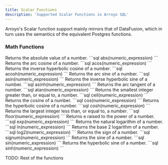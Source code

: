 ```yaml
---
title: Scalar Functions
description: 'Supported Scalar Functions in Arroyo SQL'
---
```


Arroyo's Scalar function support mainly mirrors that of DataFusion, 
which in turn uses the semantics of the equivalent Postgres functions.

### Math Functions

<Accordion title="abs">
Returns the absolute value of a number.
```sql
abs(numeric_expression)
```
</Accordion>


<Accordion title="acos">
Returns the arc cosine of a number.
```sql
acos(numeric_expression)
```
</Accordion>

<Accordion title="acosh">
Returns the inverse hyperbolic cosine of a number.
```sql
acosh(numeric_expression)
```
</Accordion>

<Accordion title="asin">
Returns the arc sine of a number.
```sql
asin(numeric_expression)
```
</Accordion>

<Accordion title="asinh">
Returns the inverse hyperbolic sine of a number.
```sql
asinh(numeric_expression)
```
</Accordion>

<Accordion title="atan">
Returns the arc tangent of a number.
```sql
atan(numeric_expression)
```
</Accordion>

<Accordion title="ceil">
Returns the smallest integer greater than, or equal to, a number.
```sql
ceil(numeric_expression)
```
</Accordion>

<Accordion title="cos">
Returns the cosine of a number.
```sql
cos(numeric_expression)
```
</Accordion>

<Accordion title="cosh">
Returns the hyperbolic cosine of a number.
```sql
cosh(numeric_expression)
```
</Accordion>

<Accordion title="floor">  
Returns the largest integer less than, or equal to, a number.
```sql
floor(numeric_expression)
```
</Accordion>

<Accordion title="exp">
Returns e raised to the power of a number.
```sql
exp(numeric_expression)
```
</Accordion>

<Accordion title="ln">
Returns the natural logarithm of a number.
```sql
ln(numeric_expression)
```
</Accordion>

<Accordion title="log2">
Returns the base 2 logarithm of a number.
```sql
log2(numeric_expression)
```
</Accordion>

<Accordion title="signum">
Returns the sign of a number.
```sql
signum(numeric_expression)
```
</Accordion>

<Accordion title="sin">
Returns the sine of a number.
```sql
sin(numeric_expression)
```
</Accordion>

<Accordion title="sinh">
Returns the hyperbolic sine of a number.
```sql
sinh(numeric_expression)
```
</Accordion>

TODO: Rest of the functions